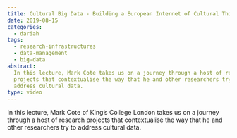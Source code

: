 ```yaml
---
title: Cultural Big Data - Building a European Internet of Cultural Things
date: 2019-08-15
categories:
  - dariah
tags:
  - research-infrastructures
  - data-management
  - big-data
abstract:
  In this lecture, Mark Cote takes us on a journey through a host of research
  projects that contextualise the way that he and other researchers try to
  address cultural data.
type: video
---
```


In this lecture, Mark Cote of King’s College London takes us on a journey
through a host of research projects that contextualise the way that he and other
researchers try to address cultural data.

<VideoCard
  title="Cultural Big Data"
  subtitle="Building a European Internet of Cultural Things"
  id="6Vjhm6SJhpo"
  image="images/mark-cote.png"
/>

